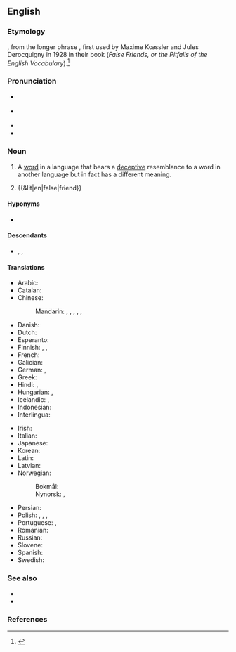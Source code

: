 {{also|false-friend}}
==English==
{{was wotd|2007|May|4}}
{{wikipedia}}

===Etymology===
{{calque|en|fr|faux-ami}}, from the longer phrase {{m|fr||faux amis du traducteur|t=false friends of a translator}}, first used by Maxime Kœssler and Jules Derocquigny in 1928 in their book ''{{lang|fr|Les Faux Amis ou les trahisons du vocabulaire anglais}}'' (''False Friends, or the Pitfalls of the English Vocabulary'').<ref>{{cite-book|editors=Mark Aronoff, Janie Rees-Miller|title=The Handbook of Linguistics|publisher=Blackwell Publishers|date=2001|author=Christoph Gutknecht|chapter=Translation|p=698}}</ref>

===Pronunciation===
* {{a|RP}} {{IPA|en|/ˌfɒls ˈfɹɛnd/|/ˌfɔːls ˈfɹɛnd/}}
* {{a|GenAm}} {{IPA|en|/ˌfɔls ˈfɹɛnd/|/ˌfɑls ˈfɹɛnd/}}
* {{audio|en|en-us-false friend.ogg|Audio (US)}}
* {{audio|en|en-au-false friend.ogg|Audio (AU)}}

===Noun===
{{en-noun}}
{{examples|examples=
* The Spanish ''{{m|es|embarazado||pregnant}}'' and English {{m|en|embarrassed}}.
* The Chinese {{zh-m|手紙|tr=shǒuzhǐ|gloss=toilet paper}} and Japanese {{m|ja|手紙||letter}}, both of which are composed of the same characters.
* The Italian {{m|it|triviale||vulgar}} and English {{m|en|trivial}}. The two words are cognate through the Latin root {{m|la|trivium||crossroads}}.
}}

# {{lb|en|linguistics|translation studies|lexicography}} A [[word]] in a language that bears a [[deceptive]] resemblance to a word in another language but in fact has a different meaning.
#: {{ux|en|A word and its '''false friend''' may well be etymologically related: in such cases semantic shifts have made them drift apart.}}
#: {{syn|en|faux ami}}
# {{&lit|en|false|friend}}

====Hyponyms====
* {{l|en|partial false friend}}

====Descendants====
* {{desc|zh|bor=1|-}} {{zh-l|假朋友}}, {{zh-l|假友}}, {{zh-l|偽友}} {{q|calque}}

====Translations====
{{trans-top|type of word}}
* Arabic: {{t|ar|أشباه النظائر|m-p|tr=ashbāho nnaẓā-ir}}
* Catalan: {{t|ca|fals amic|m}}
* Chinese:
*: Mandarin: {{t|cmn|偽友|sc=Hani}}, {{t|cmn|伪友|tr=wěiyǒu|sc=Hani}}, {{t|cmn|假友|tr=jiǎyǒu|sc=Hani}}, {{t|cmn|假等義|sc=Hani}}, {{t|cmn|假等义|tr=jiǎděngyì|sc=Hani}}, {{t|cmn|假朋友|tr=jiǎpéngyǒu|sc=Hani}}
* Danish: {{t|da|falsk ven}}
* Dutch: {{t|nl|valse vriend|m}}
* Esperanto: {{t|eo|falsa amiko}}
* Finnish: {{t+|fi|petollinen ystävä}}, {{t|fi|väärä ystävä}}, {{t+|fi|sekaannussana}}
* French: {{t+|fr|faux-ami|m}}
* Galician: {{t|gl|falso amigo|m}}
* German: {{t+|de|falscher Freund|m}}, {{t|de|Übersetzungsfalle|f}}
* Greek: {{t+|el|ψευδόφιλη|f}}
* Hindi: {{t|hi|झूठा दोस्त}}, {{t|hi|झूठे दोस्त|p}}
* Hungarian: {{t+|hu|hamis barát}}, {{t+|hu|álbarát}}
* Icelandic: {{t|is|falsvinir|m-p}}, {{t|is|svikatengsl|n-p}}
* Indonesian: {{t|id|teman palsu}}
* Interlingua: {{t|ia|false amico}}
{{trans-mid}}
* Irish: {{t|ga|cara bréige|m}}
* Italian: {{t+|it|falso amico|m}}
* Japanese: {{t|ja|偽りの友|tr=いつわりのとも, itsuwari no tomo}}
* Korean: {{t|ko|거짓 친구}}
* Latin: {{t|la|falsus amicus|m}}
* Latvian: {{t|lv|viltusdraugs|m}}
* Norwegian:
*: Bokmål: {{t+|nb|falsk venn|m}}
*: Nynorsk: {{t|nn|falsk ven|m}}, {{t|nn|falsk venn|m}}
* Persian: {{t-needed|fa}}
* Polish: {{t+|pl|fałszywy przyjaciel|m-pr}}, {{t|pl|pułapka leksykalna|f}}, {{t|pl|homonim  międzyjęzykowy|m}}, {{t|pl|aproksymat|m}}
* Portuguese: {{t+|pt|falso amigo|m}}, {{t+|pt|heterossemântico|m}}
* Romanian: {{t|ro|prieten fals|m}}
* Russian: {{t+|ru|ло́жный друг|m}}
* Slovene: {{t|sl|lažni prijatelj|m}}
* Spanish: {{t+|es|falso amigo|m}}
* Swedish: {{t+|sv|falsk vän|c}}
{{trans-bottom}}

===See also===
* {{l|en|cognate}}
* {{l|en|false cognate}}

===References===
<references />